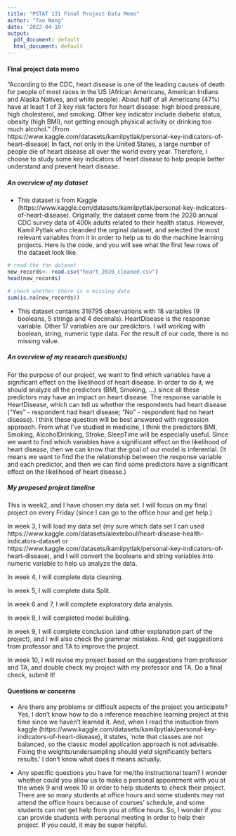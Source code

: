 ```yaml
---
title: "PSTAT 131 Final Project Data Memo"
author: "Tao Wang"
date: '2022-04-10'
output:
  pdf_document: default
  html_document: default
---
```


#### Final project data memo

"According to the CDC, heart disease is one of the leading causes of death for people of most races in the US (African Americans, American Indians and Alaska Natives, and white people). About half of all Americans (47%) have at least 1 of 3 key risk factors for heart disease: high blood pressure, high cholesterol, and smoking. Other key indicator include diabetic status, obesity (high BMI), not getting enough physical activity or drinking too much alcohol." (From https://www.kaggle.com/datasets/kamilpytlak/personal-key-indicators-of-heart-disease) In fact, not only in the United States, a large number of people die of heart disease all over the world every year. Therefore, I choose to study some key indicators of heart disease to help people better understand and prevent heart disease.


##### An overview of my dataset 

* This dataset is from Kaggle (https://www.kaggle.com/datasets/kamilpytlak/personal-key-indicators-of-heart-disease). Originally, the dataset come from the 2020 annual CDC survey data of 400k adults related to their health status. However, Kamil Pytlak who cleanded the orginal dataset, and selected the most relevant variables from it in order to help us to do the machine learning projects. Here is the code, and you will see what the first few rows of the dataset look like.

```r
# read the the dataset
new_records<- read.csv("heart_2020_cleaned.csv")
head(new_records)

# check whether there is a missing data
sum(is.na(new_records))

```
* This dataset contains 319795 observations with 18 variables (9 booleans, 5 strings and 4 decimals).  HeartDisease is the response variable. Other 17 variables are our predictors.
I will working with boolean, string, numeric type data. For the result of our code, there is no missing value.



##### An overview of my research question(s)
For the purpose of our project, we want to find which variables have a significant effect on the likelihood of heart disease. In order to do it, we should analyze all the predictors (BMI, Smoking, …) since all these predictors may have an impact on heart disease. The response variable is HeartDisease, which can tell us whether the respondents had heart disease ("Yes" - respondent had heart disease; "No" - respondent had no heart disease). I think these question will be best answered with regression approach. From what I've studied in medicine, I think the predictors BMI, Smoking, AlcoholDrinking, Stroke, SleepTime will be especially useful. Since we want to find which variables have a significant effect on the likelihood of heart disease, then we can know that the goal of our model is inferential. (It means we want to find the the relationship between the response variable and each predictor, and then we can find some predictors have a significant effect on the likelihood of heart disease.)



##### My proposed project timeline
This is week2, and I have chosen my data set. I will focus on my final project on every Friday (since I can go to the office hour and get help.)

In week 3, I will load my data set (my sure which data set I can used https://www.kaggle.com/datasets/alexteboul/heart-disease-health-indicators-dataset or https://www.kaggle.com/datasets/kamilpytlak/personal-key-indicators-of-heart-disease), and I will convert the booleans and string variables into numeric variable to help us analyze the data.

In week 4, I will complete data cleaning.

In week 5, I will complete data Split.

In week 6 and 7, I will complete exploratory data analysis.

In week 8, I will completed model building.

In week 9, I will complete conclusion (and other explanation part of the project), and I will also check the grammar mistakes. And, get suggestions from professor and TA to improve the project.

In week 10, I will revise my project based on the suggestions from  professor and TA, and double check my project with my professor and TA. Do a final check, submit it!


#### Questions or concerns

* Are there any problems or difficult aspects of the project you anticipate?
Yes, I don't know how to do a inference meachine learning project at this time since we haven't learned it. And, when I read the instuction from kaggle (https://www.kaggle.com/datasets/kamilpytlak/personal-key-indicators-of-heart-disease), it states, 'note that classes are not balanced, so the classic model application approach is not advisable. Fixing the weights/undersampling should yield significantly betters results.' I don't know what does it means actually. 

* Any specific questions you have for me/the instructional team?
I wonder whether could you allow us to make a personal appointment with you at the week 9 and week 10 in order to help students to check their project. There are so many students at office hours and some students may not attend the office hours because of courses' schedule, and some students can not get help from you at office hours. So, I wonder if you can provide students with personal meeting in order to help their project. If you could, it may be super helpful.







